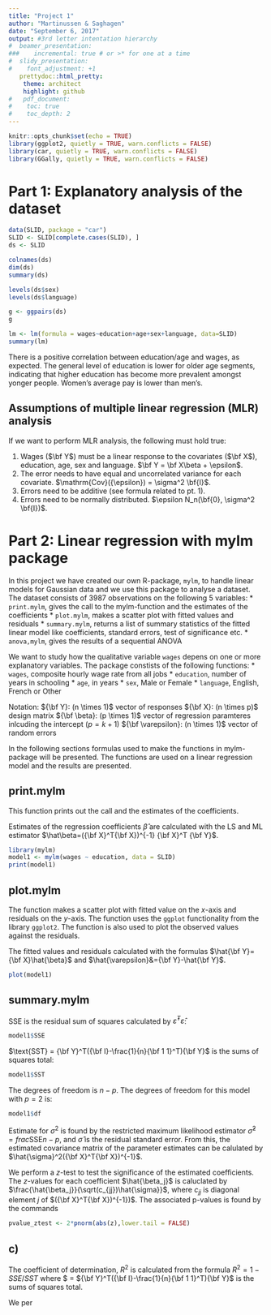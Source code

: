 ```yaml
---
title: "Project 1"
author: "Martinussen & Saghagen"
date: "September 6, 2017"
output: #3rd letter intentation hierarchy
#  beamer_presentation:
###    incremental: true # or >* for one at a time
#  slidy_presentation:
#    font_adjustment: +1  
   prettydoc::html_pretty:
    theme: architect
    highlight: github
#   pdf_document:
#    toc: true
#    toc_depth: 2
---
```


```r
knitr::opts_chunk$set(echo = TRUE)
library(ggplot2, quietly = TRUE, warn.conflicts = FALSE)
library(car, quietly = TRUE, warn.conflicts = FALSE)
library(GGally, quietly = TRUE, warn.conflicts = FALSE)
```

# Part 1: Explanatory analysis of the dataset 

```r
data(SLID, package = "car")
SLID <- SLID[complete.cases(SLID), ]
ds <- SLID

colnames(ds)
dim(ds)
summary(ds)

levels(ds$sex)
levels(ds$language)

g <- ggpairs(ds)
g

lm <- lm(formula = wages~education+age+sex+language, data=SLID)
summary(lm)
```
 There is a positive correlation between education/age and wages, as expected. The general level of education is lower for older age segments, indicating that higher education has become more prevalent amongst yonger people. Women's average pay is lower than men's.
 
## Assumptions of multiple linear regression (MLR) analysis
If we want to perform MLR analysis, the following must hold true:
 
1. Wages ($\bf Y$) must be a linear response to the covariates ($\bf X$), education, age, sex and language. $\bf Y = \bf X\beta + \epsilon$.
2. The error needs to have equal and uncorrelated variance for each covariate. $\mathrm{Cov}({\epsilon}) = \sigma^2 \bf{I}$.
3. Errors need to be additive (see formula related to pt. 1).
4. Errors need to be normally distributed. $\epsilon  N_n(\bf{0}, \sigma^2 \bf{I})$.

# Part 2: Linear regression with mylm package
In this project we have created our own R-package, `mylm`, to handle linear models for Gaussian data and we use this package to analyse a dataset. 
The dataset consists of 3987 observations on the following 5 variables:
* `print.mylm`, gives the call to the mylm-function and the estimates of the coefficients
* `plot.mylm`, makes a scatter plot with fitted values and residuals
* `summary.mylm`, returns a list of summary statistics of the fitted linear model like coefficients, standard errors, test of significance etc. 
* `anova,mylm`, gives the results of a sequential ANOVA

We want to study how the qualitative variable `wages` depens on one or more explanatory variables. The package constists of the following functions: 
* `wages`, composite hourly wage rate from all jobs
* `education`, number of years in schooling
* `age`, in years
* `sex`, Male or Female
* `language`, English, French or Other

Notation:
${\bf Y}: (n \times 1)$ vector of responses
${\bf X}: (n \times p)$ design matrix
${\bf \beta}: (p \times 1)$ vector of regression paramteres inlcuding the intercept ($p=k+1$)
${\bf \varepsilon}: (n \times 1)$ vector of random errors

In the following sections formulas used to make the functions in mylm-package will be presented. The functions are used on a linear regression model and the results are presented. 

## print.mylm 

This function prints out the call and the estimates of the coefficients. 

Estimates of the regression coefficients $\hat\beta$ are calculated with the LS and ML estimator $\hat\beta=({\bf X}^T{\bf X})^{-1} {\bf X}^T {\bf Y}$.

```r
library(mylm)
model1 <- mylm(wages ~ education, data = SLID)
print(model1)
```

## plot.mylm 

The function makes a scatter plot with fitted value on the $x$-axis and residuals on the $y$-axis. The function uses the `ggplot` functionality from the library `ggplot2`. The function is also used to plot the observed values against the residuals. 

The fitted values and residuals calculated with the formulas $\hat{\bf Y}={\bf X}\hat{\beta}$ and $\hat{\varepsilon}&={\bf Y}-\hat{\bf Y}$. 

```r
plot(model1)
```

## summary.mylm

SSE is the residual sum of squares calculated by $\hat{\varepsilon}^T\hat{\varepsilon}$:
```r
model1$SSE
```
$\text{SST} = {\bf Y}^T({\bf I}-\frac{1}{n}{\bf 1 1}^T){\bf Y}$ is the sums of squares total:
```r
model1$SST
```
The degrees of freedom is $n-p$. The degrees of freedom for this model with $p=2$ is:
```r
model1$df
```

Estimate for $\sigma^2$ is found by the restricted maximum likelihood estimator
$\hat{\sigma}^2=frac{\text{SSE}}{n-p}$, and $\hat{\sigma}$ is the residual standard error. 
From this, the estimated covariance matrix of the parameter estimates can be calulated by $\hat{\sigma}^2({\bf X}^T{\bf X})^{-1}$. 

We perform a $z$-test to test the significance of the estimated coefficients. The $z$-values for each coefficient $\hat{\beta_j}$ is caluclated by $\frac{\hat{\beta_j}}{\sqrt(c_{jj})\hat{\sigma}}$, where $c_{jj}$ is diagonal element $j$ of $({\bf X}^T{\bf X})^{-1})$. The associated p-values is found by the commands
```r
pvalue_ztest <- 2*pnorm(abs(z),lower.tail = FALSE)
```

## c)



The coefficient of determination, $R^2$ is calculated from the formula $R^2 = 1-SSE/SST$ where $\text{SST} = ${\bf Y}^T({\bf I}-\frac{1}{n}{\bf 1 1}^T){\bf Y}$ is the sums of squares total. 

We per
